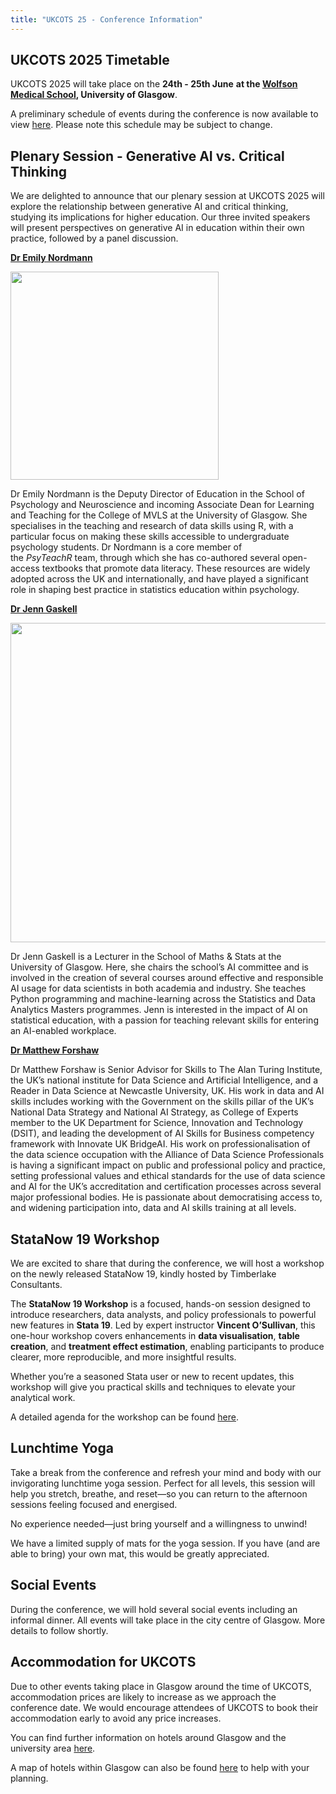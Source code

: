 ```yaml
---
title: "UKCOTS 25 - Conference Information"
---
```


## **UKCOTS 2025 Timetable**

UKCOTS 2025 will take place on the **24th - 25th June** **at the [Wolfson Medical School](https://www.gla.ac.uk/myglasgow/estates/timetabling/roomphotos/wolfsonmed/), University of Glasgow**.

A preliminary schedule of events during the conference is now available to view [here](supporting/Timetable.pdf). Please note this schedule may be subject to change.

## **Plenary Session - Generative AI vs. Critical Thinking**

We are delighted to announce that our plenary session at UKCOTS 2025 will explore the relationship between generative AI and critical thinking, studying its implications for higher education. Our three invited speakers will present perspectives on generative AI in education within their own practice, followed by a panel discussion.

[**Dr Emily Nordmann**](https://www.gla.ac.uk/schools/psychologyneuroscience/staff/emilynordmann/)

![](images/Emily.jpg){fig-align="left" width="333"}

Dr Emily Nordmann is the Deputy Director of Education in the School of Psychology and Neuroscience and incoming Associate Dean for Learning and Teaching for the College of MVLS at the University of Glasgow. She specialises in the teaching and research of data skills using R, with a particular focus on making these skills accessible to undergraduate psychology students. Dr Nordmann is a core member of the *PsyTeachR* team, through which she has co-authored several open-access textbooks that promote data literacy. These resources are widely adopted across the UK and internationally, and have played a significant role in shaping best practice in statistics education within psychology.

[**Dr Jenn Gaskell**](https://www.gla.ac.uk/schools/mathematicsstatistics/staff/jennifergaskell/#)

![](images/Jenn.jpg){width="511"}

Dr Jenn Gaskell is a Lecturer in the School of Maths & Stats at the University of Glasgow. Here, she chairs the school’s AI committee and is involved in the creation of several courses around effective and responsible AI usage for data scientists in both academia and industry. She teaches Python programming and machine-learning across the Statistics and Data Analytics Masters programmes. Jenn is interested in the impact of AI on statistical education, with a passion for teaching relevant skills for entering an AI-enabled workplace. 

[**Dr Matthew Forshaw**](https://www.ncl.ac.uk/computing/staff/profile/matthewforshaw.html)

Dr Matthew Forshaw is Senior Advisor for Skills to The Alan Turing Institute, the UK's national institute for Data Science and Artificial Intelligence, and a Reader in Data Science at Newcastle University, UK. His work in data and AI skills includes working with the Government on the skills pillar of the UK's National Data Strategy and National AI Strategy, as College of Experts member to the UK Department for Science, Innovation and Technology (DSIT), and leading the development of AI Skills for Business competency framework with Innovate UK BridgeAI. His work on professionalisation of the data science occupation with the Alliance of Data Science Professionals is having a significant impact on public and professional policy and practice, setting professional values and ethical standards for the use of data science and AI for the UK's accreditation and certification processes across several major professional bodies. He is passionate about democratising access to, and widening participation into, data and AI skills training at all levels.

## StataNow 19 Workshop

We are excited to share that during the conference, we will host a workshop on the newly released StataNow 19, kindly hosted by Timberlake Consultants.

The **StataNow 19 Workshop** is a focused, hands-on session designed to introduce researchers, data analysts, and policy professionals to powerful new features in **Stata 19**. Led by expert instructor **Vincent O’Sullivan**, this one-hour workshop covers enhancements in **data visualisation**, **table creation**, and **treatment effect estimation**, enabling participants to produce clearer, more reproducible, and more insightful results.

Whether you're a seasoned Stata user or new to recent updates, this workshop will give you practical skills and techniques to elevate your analytical work.

A detailed agenda for the workshop can be found [here](supporting/StataNow_Workshop.pdf).

## Lunchtime Yoga

Take a break from the conference and refresh your mind and body with our invigorating lunchtime yoga session. Perfect for all levels, this session will help you stretch, breathe, and reset—so you can return to the afternoon sessions feeling focused and energised.

No experience needed—just bring yourself and a willingness to unwind!

We have a limited supply of mats for the yoga session. If you have (and are able to bring) your own mat, this would be greatly appreciated.

## Social Events

During the conference, we will hold several social events including an informal dinner. All events will take place in the city centre of Glasgow. More details to follow shortly.

## Accommodation for UKCOTS

Due to other events taking place in Glasgow around the time of UKCOTS, accommodation prices are likely to increase as we approach the conference date. We would encourage attendees of UKCOTS to book their accommodation early to avoid any price increases.

You can find further information on hotels around Glasgow and the university area [here](supporting/accommodation.pdf).

A map of hotels within Glasgow can also be found [here](supporting/hotelmap.pdf) to help with your planning.
